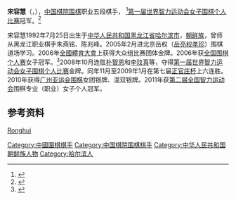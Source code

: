 '''宋容慧'''（{{kor|諺=송용혜|漢=宋容慧|名=中}}，{{bd|1992年|7月25日|||S宋}}），[[中国棋院|中国棋院]][[围棋|围棋]]职业五段棋手， <ref>{{Cite web |url=http://www.tiyumx.cn/Article/Weiqi/Zhongguo/200905/534.html |title=体育明星网 |accessdate=2010-12-11 |archive-date=2019-08-15 |archive-url=https://web.archive.org/web/20190815194114/http://www.tiyumx.cn/Article/Weiqi/Zhongguo/200905/534.html |dead-url=yes }}</ref>[[第一届世界智力运动会|第一届世界智力运动会]][[第一届世界智力运动会围棋比赛|女子围棋个人比赛]]冠军。<ref>{{Cite web |url=http://news.xinhuanet.com/sports/2008-10/09/content_10171873.htm |title=新华网 |accessdate=2008-10-09 |archive-date=2008-10-10 |archive-url=https://web.archive.org/web/20081010094136/http://news.xinhuanet.com/sports/2008-10/09/content_10171873.htm |dead-url=no }}</ref>

宋容慧1992年7月25日出生于[[中华人民共和国|中华人民共和国]][[黑龙江省|黑龙江省]][[哈尔滨市|哈尔滨市]]，[[中國朝鮮族|朝鲜族]]，曾师从黑龙江职业棋手朱燕铭、陈兆峰。2005年2月进北京岳权（[[岳亮|岳亮]][[权孝珍|权孝珍]]）围棋道场学习。2006年[[全国体育大会_(中华人民共和国)|全國體育大會]]上获得大众组比赛团体金牌。2006年获[[全国围棋个人赛|全国围棋个人赛]]女子冠军。<ref>{{Cite web |url=http://sports.sohu.com/20100926/n275271909.shtml |title=搜狐体育 |accessdate=2010-12-11 |archive-date=2011-12-04 |archive-url=https://web.archive.org/web/20111204233015/http://sports.sohu.com/20100926/n275271909.shtml |dead-url=no }}</ref>2008年10月连胜[[朴智恩|朴智恩]]和[[李玟真|李玟真]]等，夺得[[第一届世界智力运动会|第一届世界智力运动会]][[第一届世界智力运动会围棋比赛|女子围棋个人比赛]]金牌。同年11月至2009年1月在第七届[[正官庄杯|正官庄杯]]上六连胜。2010年获得[[亞洲運動會圍棋比賽|广州亚运会围棋]]女团银牌、混双银牌。2011年获[[第二届全国智力运动会|第二届全国智力运动会]]围棋专业（职业）女子个人冠军。

==参考资料==
{{reflist}}

{{世界围棋比赛现任冠军}}
{{DEFAULTSORT:Song Ronghui}}
[[Category:中國圍棋棋手|Category:中國圍棋棋手]]
[[Category:中国棋院围棋棋手|Category:中国棋院围棋棋手]]
[[Category:中华人民共和国朝鲜族人物|Category:中华人民共和国朝鲜族人物]]
[[Category:哈尔滨人|Category:哈尔滨人]]
[[category:宋姓|Ronghui]]